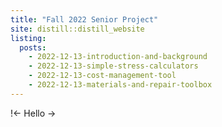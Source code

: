 ```yaml
---
title: "Fall 2022 Senior Project"
site: distill::distill_website
listing: 
  posts:
    - 2022-12-13-introduction-and-background
    - 2022-12-13-simple-stress-calculators
    - 2022-12-13-cost-management-tool
    - 2022-12-13-materials-and-repair-toolbox
---
```

!<- Hello ->